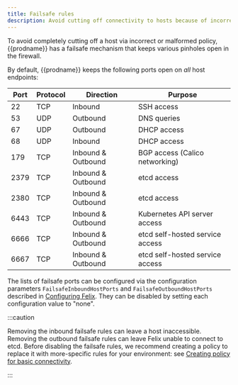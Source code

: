 ```yaml
---
title: Failsafe rules
description: Avoid cutting off connectivity to hosts because of incorrect network policies.
---
```



To avoid completely cutting off a host via incorrect or malformed
policy, {{prodname}} has a failsafe mechanism that keeps various pinholes open
in the firewall.

By default, {{prodname}} keeps the following ports open on *all* host endpoints:

| Port   | Protocol | Direction           |              Purpose                           |
|--------|----------|---------------------|------------------------------------------------|
|   22   |   TCP    |  Inbound            |             SSH access                         |
|   53   |   UDP    |  Outbound           |             DNS queries                        |
|   67   |   UDP    |  Outbound           |             DHCP access                        |
|   68   |   UDP    |  Inbound            |             DHCP access                        |
|   179  |   TCP    |  Inbound & Outbound |             BGP access (Calico networking)     |
|   2379 |   TCP    |  Inbound & Outbound |             etcd access                        |
|   2380 |   TCP    |  Inbound & Outbound |             etcd access                        |
|   6443 |   TCP    |  Inbound & Outbound |             Kubernetes API server access       |
|   6666 |   TCP    |  Inbound & Outbound |             etcd self-hosted service access    |
|   6667 |   TCP    |  Inbound & Outbound |             etcd self-hosted service access    |


The lists of failsafe ports can be configured via the configuration parameters
`FailsafeInboundHostPorts` and `FailsafeOutboundHostPorts`
described in [Configuring
Felix](/reference/felix/configuration).  They
can be disabled by setting each configuration value to "none".

:::caution

Removing the inbound failsafe rules can leave a host inaccessible.
Removing the outbound failsafe rules can leave Felix unable to connect
to etcd.
Before disabling the failsafe rules, we recommend creating a policy to
replace it with more-specific rules for your environment: see
[Creating policy for basic connectivity](connectivity.mdx).

:::
